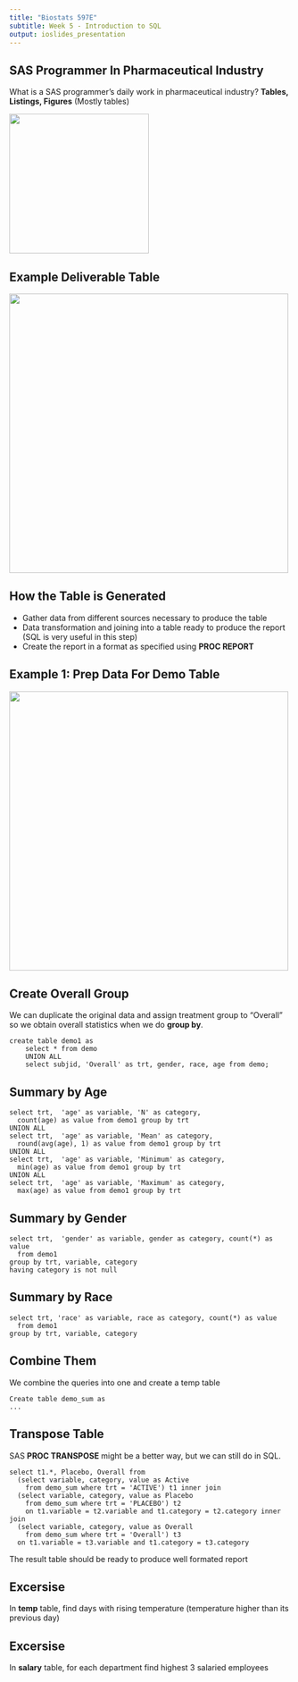 ```yaml
---
title: "Biostats 597E"
subtitle: Week 5 - Introduction to SQL
output: ioslides_presentation
---
```


## SAS Programmer In Pharmaceutical Industry

What is a SAS programmer's daily work in pharmaceutical industry?
**Tables, Listings, Figures** (Mostly tables)

<img src="fig/sasprog.jpg" width="250px"></img>

## Example Deliverable Table

<image src="fig/demotable.png" width="500px"></img>

## How the Table is Generated

- Gather data from different sources necessary to produce the table
- Data transformation and joining into a table ready to produce the report (SQL is very useful in this step)
- Create the report in a format as specified using **PROC REPORT**

## Example 1: Prep Data For Demo Table

<image src="fig/demotable.png" width="500px"></img>

## Create Overall Group

We can duplicate the original data and assign treatment group to "Overall" so we obtain overall statistics when we do **group by**.

```
create table demo1 as
    select * from demo
    UNION ALL
    select subjid, 'Overall' as trt, gender, race, age from demo;
```

## Summary by Age

```
select trt,  'age' as variable, 'N' as category, 
  count(age) as value from demo1 group by trt
UNION ALL
select trt,  'age' as variable, 'Mean' as category, 
  round(avg(age), 1) as value from demo1 group by trt
UNION ALL
select trt,  'age' as variable, 'Minimum' as category, 
  min(age) as value from demo1 group by trt
UNION ALL
select trt,  'age' as variable, 'Maximum' as category, 
  max(age) as value from demo1 group by trt
```

## Summary by Gender

```
select trt,  'gender' as variable, gender as category, count(*) as value
  from demo1
group by trt, variable, category
having category is not null
```

## Summary by Race

```
select trt, 'race' as variable, race as category, count(*) as value
  from demo1
group by trt, variable, category
```

## Combine Them
We combine the queries into one and create a temp table
```
Create table demo_sum as
...
```

## Transpose Table
SAS **PROC TRANSPOSE** might be a better way, but we can still do in SQL.

```
select t1.*, Placebo, Overall from
  (select variable, category, value as Active
    from demo_sum where trt = 'ACTIVE') t1 inner join
  (select variable, category, value as Placebo 
    from demo_sum where trt = 'PLACEBO') t2 
    on t1.variable = t2.variable and t1.category = t2.category inner join
  (select variable, category, value as Overall 
    from demo_sum where trt = 'Overall') t3 
  on t1.variable = t3.variable and t1.category = t3.category
```

The result table should be ready to produce well formated report

## Excersise
In **temp** table, find days with rising temperature (temperature higher than its previous day)

## Excersise
In **salary** table, for each department find highest 3 salaried employees


